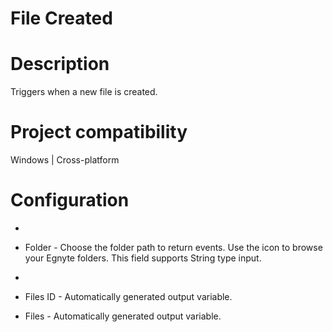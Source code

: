 ﻿# File Created

# Description

Triggers when a new file is created.

# Project compatibility

Windows | Cross-platform

# Configuration

* 
* Folder - Choose the folder path to return events. Use the icon to browse your Egnyte folders. This field supports String type input.
* 





* Files ID - Automatically generated output variable.
* Files - Automatically generated output variable.
